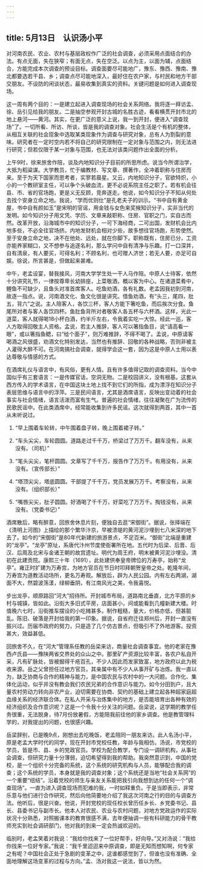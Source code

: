 ```yaml
---
---
---
```

title: 5月13日　认识汤小平
---

对河南农民、农业、农村与基层政权作广泛的社会调查，必须采用点面结合的办法。有点无面，失在狭窄；有面无点，失在空泛。以点为主，以面为辅，点面结合，方能完成本次调查的预设目标。调查面要尽可能地广，豫东、豫西、豫南、豫北都要选若干县、乡；调查点尽可能地深入，最好住在农户家，与村民和地方干部交朋友。不设防的闲谈状态，最易收集到真实的资料。关键问题是如何进入调查现场。

这一周有两个目的：一是建立起进入调查现场的社会关系网络。我将逐一拜访孟、徐、岳引见给我的朋友。二是抽空参观开封古城的名胜古迹，看看横贯开封市北的地上悬河——黄河。其实，在更广泛的意义上说，我一到开封，便进入“调查现场”了。一切所看、所访、所谈，皆是我的调查对象。社会生活是个有机的整体，从相互关联的社会现象中选取某类现象作为调查与研究对象，总有人为割裂的意味。研究者在一定时空内若不将自己的研究限制在一定对象与范围之内，则无法进行研究；但若仅限于某一对象与范围，也无法对该类问题作出全面的分析。

上午9时，徐来旅舍作陪，谈及内地知识分子目前的所思所虑。说当今所谓治学，大抵为稻粱谋。大学教员，忙于编教材、写文章、撰著作，全冲着职称与住房而来。至于为天下国家而思考者，实寥若晨星。又云，内地知识分子，官欲特炽，小小的一个教研室主任，可以争个头破血流，更不必说系院主任之职了。若有机会往县、市、省的官场跑，更是义无反顾，竞奔逐走。他说，如今知识分子不知从何处去找个安身立命之地。我说，“学而优则仕”是孔老夫子的训示。“书中自有黄金屋，书中自有颜如玉”是宋明的官谣，用金钱与女色来奖掖知识分子，实非当代的发明。如今知识分子用文凭、学历、文章来敲职称、住房、官职之门，实自古而然。改革开放，沿海城市中的知识分子，一可下海经商，二可出国，发财机会比内地多些，不必全往官场挤。内地发财机会相对少些，故多想往官场跑，形势使然。至于安身立命之地，决不在他处、远处，就在你脚下。职称既有，住房已分，工资亦能养家糊口，又不想参与追逐名利，那么学问中自有清净与乐趣。打一口深井，自有清泉，有人要买，可得名利；不顾名利，也可赠人济世；若无人要，亦足可自娱。徐说，所言甚是，但做起来甚难。

中午，老孟设宴，替我接风，河南大学学生处一干人马作陪。中原人士待客，依然十分讲究礼节，一律按尊卑长幼排座，上菜敬酒，概以客为中心。在诸道菜肴中，鲤鱼不可缺少，且鱼头对准首席客人。吃鱼劝酒，各有礼数。老孟因我初到河南，故逐一指点。说，河南酒文化、鱼文化很是讲究。借鱼劝酒，有“头三，尾四，肚五，背六”之说。主人陪客人，各饮三杯，客人方能下箸吃鱼，而后挨次分食。鱼尾所对者与客人各饮四杯。鱼肚鱼背所对者敬客人各五杯与六杯酒。这样，光此一道菜，客人就得喝18小杯白酒，约半斤左右，令我着实吃一大惊。经此一巡，客人方取得回敬主人资格。孟说，若主人推辞，客人可以箸指鱼目，说“请高看一眼”，或以箸指鱼鳃，曰“给个面子”，则万难推辞，不得不喝了。孟说，中原请客喝酒之风很盛，劝酒文化特别发达，当然也有推辞、回敬的各种战略，否则非被主人灌得大醉不可。在河南搞社会调查，就得学会这一套，因为这是中原人士用以表达尊敬与情感的方式。

在酒席礼仪与语言中，有风俗，更有人情。且有许多值得记取的调查资料。当今中国似乎有三套语言：一是传媒官话，空洞无物。二是校园讲义，没有根基。这套从西方传入的学术语言，在中国这块土地上找不到它们的所指，成为漂浮在知识分子表层思维与语言中的浮萍。三是民间语言，尤其是酒席语言，反映出变动着的社会事实与社会情绪，语言活泼而富有生气。普遍的社会情绪，往往凝聚在广为流传的民歌民谣中。在此类酒席中，经常能收集到许多民谣。这次就得到两首，其中一首从未听说过。

1. “早上围着车轮转，中午围着盘子转，晚上围着裙子转。”

2. “车头尖尖，车轮圆圆。道路走过千千万，桥梁过了万万千。翻车没有，从来没有。（司机）”

3. “笔头尖尖，笔杆圆圆。文章写了千千万，报告作了万万千。有用没有，从来没有。（宣传部长）”

4. “塔顶尖尖，塔底圆圆。干部提了千千万，党员发展万万千。考察没有，从来没有。（组织部长）”

5. “嘴唇尖尖，肚子圆圆。好酒喝了千千万，好菜吃了万万千。掏钱没有，从来没有。（党委书记）”

酒席散后，略有醉意，回旅舍休息片刻，便独自去逛“宋御街”。据说，张择端在《清明上河图》上描绘的那个繁华汴京，早被溃堤的黄河泥沙埋到七八米深的地下去了。如今的“宋御街”是80年代新建的旅游景点，不足百米。“御街”北端是重建的“龙亭”。“龙亭”原址，系唐代汴州节度使衙署所在地。五代时为后梁、后晋、后汉、后周及北宋与金诸王朝的故宫遗址。明代为周王府，明末被黄河泥沙埋没。清初在此建贡院。康熙三十年（1691），此处建供奉皇帝牌位的万寿亭，始称“龙亭”。雍正时扩建为万寿宫，为地方官员在节日时叩拜朝贺皇帝之处。乾隆年间，万寿宫为道教活动场所，更名万寿观。解放后，辟为人民公园。内有左右两湖，湖面不大，然碧波荡漾，绿柳垂阴，有江南风光之美，令我喜悦。

步出龙亭，顺原路回“河大”招待所。开封城市布局，道路南北垂直，北方平原的乡村与城镇，皆如此。沿街大多旧式平房，店面甚小，间或能看到几幢新建大楼。时值晚六七时，沿街推车摆设的小吃摊甚多。制作粗糙，量大，价格亦低，但甚脏乱。陈旧、破落是开封给我的第一印象。据说，自省府迁往郑州后，开封一直没有振兴过。历届市政府的努力，只是造了几个仿古景点，但吸引不了外地游客。投资甚大，效益甚低。

回旅舍不久，在“河大”管理系任教的岳梁来访，商量社会调查事宜。他的老家在豫西卢氏县——豫陕两省交界处的众山之中。那里矿产资源比较丰富，各农户私自开采，凡有矿脉处，皆被掘得千疮百孔，不少人因此而发家致富，地方政府以此为税收来源。岳之父曾担任过地方官员，其亲属中有不少人从事开矿与冶炼。我一直以为，缺乏协商与合作的精神与能力，是中国农民与农村中的一大问题。合作化、集体化运动，似乎并没有教会我们农民兄弟的合作意识与能力。如今分田到户，且大量农村劳动力转向非农产业，迫切需要在协商、契约的基础上建立起各种超家庭超血缘关系的经济联合体。在私人开采与冶炼集中的地方，是否能培育出各种有效的经济组织及合作意识呢？这是一个令我十分关注的问题。岳梁说，这学期的教学任务很重，无法脱身，待7月份放暑假，方能陪我前往他的家乡调查。他是教管理科学的，对我提出的问题，也很感兴趣。

岳梁辞别，已是晚9点，刚想出去吃晚饭，老孟陪同一朋友来访。此人名汤小平，原是老孟大学时代的同学，现在开封市党校任教，年龄与我相仿。汤说，市党校的学员，皆是市、县、乡的党政官员。学校为配合教学，专门设一调研机构，从事社会调查，但研究力量十分薄弱，迫切希望得到我的帮助。我突然意识到，中国的党校，是一个组织十分完备的系统，这个系统的研究机构与人员，能够配合我的调查；这个系统的学员，本身就是我的调查对象；这个系统还是当地“社会关系网”的一个重要“纽结”。沿着党校的师生与亲友关系能把我引向我想到达的任何一个“调查现场”。一直为进入调查现场而犯难的我，一时如释重负。于是当即表示，非常乐意与他们进行合作研究，然后向他简要地介绍了我这次河南之行的目的与调查方法。他听后，很是兴奋。他说，开封党校的现任校长曾历任乡长、乡党委书记、县长、县委书记与副市长。他本人对农民、农业与农村问题，对地方党政运作的实际状况十分熟悉，对照搬课本的教育很感不满，去年便抽调一些有科研能力的骨干教师充实到社会调研部门，他对我的到来一定会热诚欢迎的。

临别时，老孟笑着对我说：“我给你找来了一位好帮手，好向导。”又对汤说：“我给你找来一位好专家。”我说：“我千里迢迢来中原调查，即是无知而想知啊，何专家之有呢？中国社会正处于急剧的变革之中，这谁都感觉到了，但谁也没有准确、全面地理解这场变革的过程与方向。”孟、汤对我这一说法，皆以为然。